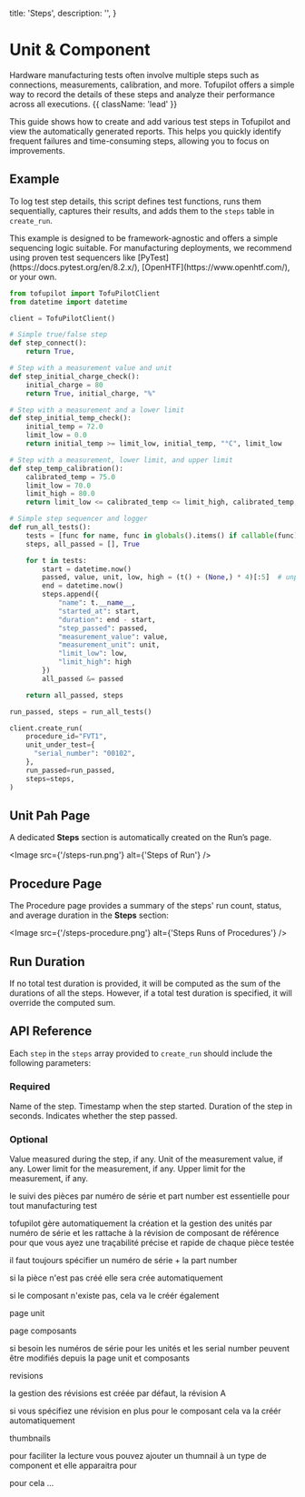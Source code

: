   title: 'Steps',
  description: '',
}

# Unit & Component

Hardware manufacturing tests often involve multiple steps such as connections, measurements, calibration, and more. Tofupilot offers a simple way to record the details of these steps and analyze their performance across all executions. {{ className: 'lead' }}

This guide shows how to create and add various test steps in Tofupilot and view the automatically generated reports. This helps you quickly identify frequent failures and time-consuming steps, allowing you to focus on improvements.

## Example

To log test step details, this script defines test functions, runs them sequentially, captures their results, and adds them to the `steps` table in `create_run`.

<Note>
  This example is designed to be framework-agnostic and offers a simple
  sequencing logic suitable. For manufacturing deployments, we recommend using
  proven test sequencers like [PyTest](https://docs.pytest.org/en/8.2.x/),
  [OpenHTF](https://www.openhtf.com/), or your own.
</Note>

```python {{ title: 'create_run_with_steps.py'}}
from tofupilot import TofuPilotClient
from datetime import datetime

client = TofuPilotClient()

# Simple true/false step
def step_connect():
    return True,

# Step with a measurement value and unit
def step_initial_charge_check():
    initial_charge = 80
    return True, initial_charge, "%"

# Step with a measurement and a lower limit
def step_initial_temp_check():
    initial_temp = 72.0
    limit_low = 0.0
    return initial_temp >= limit_low, initial_temp, "°C", limit_low

# Step with a measurement, lower limit, and upper limit
def step_temp_calibration():
    calibrated_temp = 75.0
    limit_low = 70.0
    limit_high = 80.0
    return limit_low <= calibrated_temp <= limit_high, calibrated_temp, "°C", limit_low, limit_high

# Simple step sequencer and logger
def run_all_tests():
    tests = [func for name, func in globals().items() if callable(func) and name.startswith("step_")]
    steps, all_passed = [], True

    for t in tests:
        start = datetime.now()
        passed, value, unit, low, high = (t() + (None,) * 4)[:5]  # unpack with default None
        end = datetime.now()
        steps.append({
            "name": t.__name__,
            "started_at": start,
            "duration": end - start,
            "step_passed": passed,
            "measurement_value": value,
            "measurement_unit": unit,
            "limit_low": low,
            "limit_high": high
        })
        all_passed &= passed

    return all_passed, steps

run_passed, steps = run_all_tests()

client.create_run(
    procedure_id="FVT1",
    unit_under_test={
      "serial_number": "00102",
    },
    run_passed=run_passed,
    steps=steps,
)
```

## Unit Pah Page

A dedicated **Steps** section is automatically created on the Run’s page.

<Image src={'/steps-run.png'} alt={'Steps of Run'} />

## Procedure Page

The Procedure page provides a summary of the steps' run count, status, and average duration in the **Steps** section:

<Image src={'/steps-procedure.png'} alt={'Steps Runs of Procedures'} />

## Run Duration

If no total test duration is provided, it will be computed as the sum of the durations of all the steps. However, if a total test duration is specified, it will override the computed sum.

## API Reference

Each `step` in the `steps` array provided to `create_run` should include the following parameters:

### Required

<Properties>
  <Property name="name" type="string">
    Name of the step.
  </Property>
  <Property name="started_at" type="datetime">
    Timestamp when the step started.
  </Property>
  <Property name="duration" type="timedelta">
    Duration of the step in seconds.
  </Property>
  <Property name="step_passed" type="boolean">
    Indicates whether the step passed.
  </Property>
</Properties>

### Optional

<Properties>
  <Property name="measurement_value" type="number or None">
    Value measured during the step, if any.
  </Property>
  <Property name="measurement_unit" type="string or None">
    Unit of the measurement value, if any.
  </Property>
  <Property name="limit_low" type="number or None">
    Lower limit for the measurement, if any.
  </Property>
  <Property name="limit_high" type="number or None">
    Upper limit for the measurement, if any.
  </Property>
</Properties>

le suivi des pièces par numéro de série et part number est essentielle pour tout manufacturing test 

tofupilot gère automatiquement la création et la gestion des unités par numéro de série et les rattache à la révision de composant de référence pour que vous ayez une traçabilité précise et rapide de chaque pièce testée

il faut toujours spécifier un numéro de série + la part number

si la pièce n'est pas créé elle sera crée automatiquement

si le composant n'existe pas, cela va le créér également

page unit 

page composants

si besoin les numéros de série pour les unités et les serial number peuvent être modifiés depuis la page unit et composants

revisions

la gestion des révisions est créée par défaut, la révision A

si vous spécifiez une révision en plus pour le composant cela va la créér automatiquement

thumbnails

pour faciliter la lecture vous pouvez ajouter un thumnail à un type de component et elle apparaitra pour

pour cela ...
